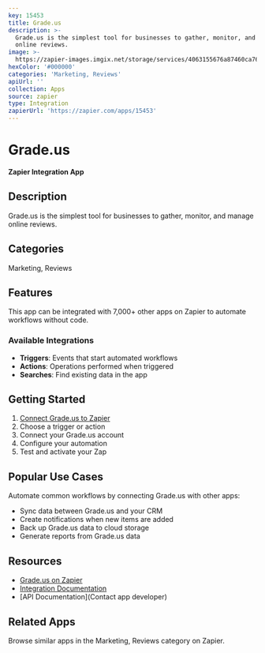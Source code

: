 ```yaml
---
key: 15453
title: Grade.us
description: >-
  Grade.us is the simplest tool for businesses to gather, monitor, and manage
  online reviews.
image: >-
  https://zapier-images.imgix.net/storage/services/4063155676a87460ca7666ce2764a40b.png?auto=format%2Ccompress&ixlib=python-3.0.0&q=50
hexColor: '#000000'
categories: 'Marketing, Reviews'
apiUrl: ''
collection: Apps
source: zapier
type: Integration
zapierUrl: 'https://zapier.com/apps/15453'
---
```

# Grade.us

**Zapier Integration App**

## Description

Grade.us is the simplest tool for businesses to gather, monitor, and manage online reviews.

## Categories

Marketing, Reviews

## Features

This app can be integrated with 7,000+ other apps on Zapier to automate workflows without code.

### Available Integrations

- **Triggers**: Events that start automated workflows
- **Actions**: Operations performed when triggered
- **Searches**: Find existing data in the app

## Getting Started

1. [Connect Grade.us to Zapier](https://zapier.com/apps/15453)
2. Choose a trigger or action
3. Connect your Grade.us account
4. Configure your automation
5. Test and activate your Zap

## Popular Use Cases

Automate common workflows by connecting Grade.us with other apps:

- Sync data between Grade.us and your CRM
- Create notifications when new items are added
- Back up Grade.us data to cloud storage
- Generate reports from Grade.us data

## Resources

- [Grade.us on Zapier](https://zapier.com/apps/15453)
- [Integration Documentation](https://zapier.com/apps/15453/integrations)
- [API Documentation](Contact app developer)

## Related Apps

Browse similar apps in the Marketing, Reviews category on Zapier.
